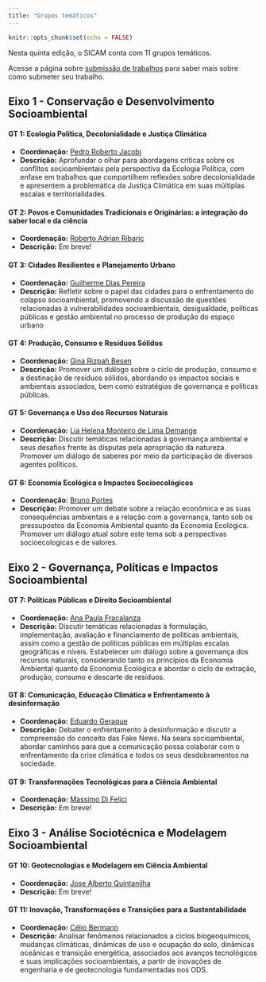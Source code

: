 ```yaml
---
title: "Grupos temáticos"
---
```


```r
knitr::opts_chunk$set(echo = FALSE)
```

<link rel="stylesheet" href="https://cdn.jsdelivr.net/gh/jpswalsh/academicons@1/css/academicons.min.css">

Nesta quinta edição, o SICAM conta com 11 grupos temáticos.

Acesse a página sobre [submissão de trabalhos](submissao.qmd) para saber mais sobre como submeter seu trabalho.

## Eixo 1 - Conservação e Desenvolvimento Socioambiental

#### GT 1: Ecologia Política, Decolonialidade e Justiça Climática

-   **Coordenação:** [Pedro Roberto Jacobi](http://lattes.cnpq.br/6799067928413168)
-   **Descrição:** Aprofundar o olhar para abordagens críticas sobre os conflitos socioambientais pela perspectiva da Ecologia Política, com enfase em trabalhos que compartilhem reflexões sobre decolonialidade e apresentem a problemática da Justiça Climática em suas múltiplas escalas e territorialidades.

#### GT 2: Povos e Comunidades Tradicionais e Originárias: a integração do saber local e da ciência

-   **Coordenação:** [Roberto Adrian Ribaric](http://lattes.cnpq.br/8963365713272264)
-   **Descrição:** Em breve!

#### GT 3: Cidades Resilientes e Planejamento Urbano

-   **Coordenação:** [Guilherme Dias Pereira](http://lattes.cnpq.br/0552367482771773)
-   **Descrição:** Refletir sobre o papel das cidades para o enfrentamento do colapso socioambiental, promovendo a discussão de questões relacionadas à vulnerabilidades socioambientais, desigualdade, políticas públicas e gestão ambiental no processo de produção do espaço urbano

#### GT 4: Produção, Consumo e Resíduos Sólidos

-   **Coordenação:** [Gina Rizpah Besen](http://lattes.cnpq.br/8550871208092441)
-   **Descrição:** Promover um diálogo sobre o ciclo de produção, consumo e a destinação de resíduos sólidos, abordando os impactos sociais e ambientais associados, bem como estratégias de governança e políticas públicas.

#### GT 5: Governança e Uso dos Recursos Naturais

-   **Coordenação:** [Lia Helena Monteiro de Lima Demange](http://lattes.cnpq.br/3773302272955782)
-   **Descrição:** Discutir temáticas relacionadas à governança ambiental e seus desafios frente às disputas pela apropriação da natureza. Promover um diálogo de saberes por meio da participação de diversos agentes políticos.

#### GT 6: Economia Ecológica e Impactos Socioecológicos

-   **Coordenação:** [Bruno Portes](http://lattes.cnpq.br/2925874925850682)
-   **Descrição:** Promover um debate sobre a relação econômica e as suas consequências ambientais e a relação com a governança, tanto sob os pressupostos da Economia Ambiental quanto da Economia Ecológica. Promover um diálogo atual sobre este tema sob a perspectivas socioecologicas e de valores.

## Eixo 2 - Governança, Políticas e Impactos Socioambiental

#### GT 7: Políticas Públicas e Direito Socioambiental

-   **Coordenação:** [Ana Paula Fracalanza](http://lattes.cnpq.br/2494379445883981)
-   **Descrição:** Discutir temáticas relacionadas à formulação, implementação, avaliação e financiamento de políticas ambientais, assim como a gestão de políticas públicas em múltiplas escalas geográficas e níveis. Estabelecer um diálogo sobre a governança dos recursos naturais, considerando tanto os princípios da Economia Ambiental quanto da Economia Ecológica e abordar o ciclo de extração, produção, consumo e descarte de resíduos.

#### GT 8: Comunicação, Educação Climática e Enfrentamento à desinformação

-   **Coordenação:** [Eduardo Geraque](http://lattes.cnpq.br/7131696220835072)
-   **Descrição:** Debater o enfrentamento à desinformação e discutir a compreensão do conceito das Fake News. Na seara socioambiental, abordar caminhos para que a comunicação possa colaborar com o enfrentamento da crise climática e todos os seus desdobramentos na sociedade.

#### GT 9: Transformações Tecnológicas para a Ciência Ambiental

-   **Coordenação:** [Massimo Di Felici](http://lattes.cnpq.br/9759944648465918)
-   **Descrição:** Em breve!

## Eixo 3 - Análise Sociotécnica e Modelagem Socioambiental

#### GT 10: Geotecnologias e Modelagem em Ciência Ambiental

-   **Coordenação:** [Jose Alberto Quintanilha](http://lattes.cnpq.br/1334398456531126)
-   **Descrição:** Em breve!

#### GT 11: Inovação, Transformações e Transições para a Sustentabilidade

-   **Coordenação:** [Célio Bermann](http://lattes.cnpq.br/4429686299726303)
-   **Descrição:** Analisar fenômenos relacionados a ciclos biogeoquímicos, mudanças climáticas, dinâmicas de uso e ocupação do solo, dinâmicas oceânicas e transição energética, associados aos avanços tecnológicos e suas implicações socioambientais, a partir de inovações de engenharia e de geotecnologia fundamentadas nos ODS.
